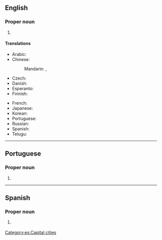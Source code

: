 {{also|Lúsàkǎ}}
==English==
{{wikipedia}}

===Proper noun===
{{en-proper noun}}

# {{place|en|capital city|c/Zambia}}

====Translations====
{{trans-top|capital of Zambia}}
* Arabic: {{t|ar|لُوسَاكَا|f|tr=lusakā}}
* Chinese:
*: Mandarin: {{t+|cmn|盧薩卡|sc=Hani}}, {{t+|cmn|卢萨卡|tr=Lúsàkǎ|sc=Hani}}
* Czech: {{t|cs|Lusaka|f}}
* Danish: {{t|da|Lusaka}}
* Esperanto: {{t+|eo|Lusako}}
* Finnish: {{t+|fi|Lusaka}}
{{trans-mid}}
* French: {{t+|fr|Lusaka}}
* Japanese: {{t|ja|ルサカ|tr=Rusaka}}
* Korean: {{t|ko|루사카|tr=Rusaka|sc=Kore}}
* Portuguese: {{t+|pt|Lusaka|f}}
* Russian: {{t|ru|Луса́ка|f}}
* Spanish: {{t+|es|Lusaka}}
* Telugu: {{t|te|లుసాకా}}
{{trans-bottom}}

----

==Portuguese==

===Proper noun===
{{pt-proper noun|f}}

# {{place|pt|capital city|c/Zambia|t1=Lusaka}}

----

==Spanish==
{{wikipedia|lang=es}}

===Proper noun===
{{es-proper noun}}

# {{l|en|Lusaka}} {{gloss|capital of Zambia}}

[[Category:es:Capital cities]]